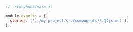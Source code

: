 ```js
// .storybook/main.js

module.exports = {
  stories: ['../my-project/src/components/*.@(js|md)'],
};
```